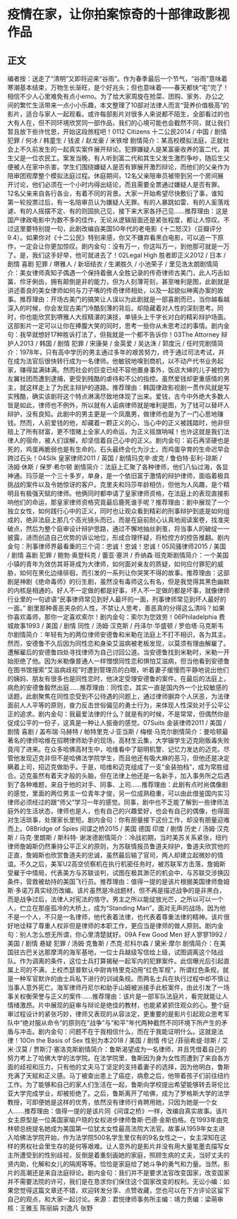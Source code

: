 # 疫情在家，让你拍案惊奇的十部律政影视作品
## 正文
编者按：送走了“清明”又即将迎来“谷雨”。作为春季最后一个节气，“谷雨”意味着寒潮基本结束，万物生长渐旺，是个好兆头；但也意味着——春天都快“宅”完了！相信不少人心里难免有点小emo。为了给大家周旋在抢菜、团购、家务、办公之间的繁忙生活带来一点小小乐趣，本文整理了10部对法律人而言“营养价值极高”的影片，适合与家人一起观看。或许每部影片对很多人来说都不陌生，全部看过的也大有人在，但不同环境欣赏同一部作品，我们的心境可能也会截然不同，就让我们暂且放下些许忧思，开始这段旅程吧！0112 Citizens 十二公民2014 / 中国 / 剧情 犯罪 / 何冰 / 韩童生 / 钱波 / 赵龙豪 / 米铁增 剧情简介：某高校模拟法庭，正就社会上不久前发生的一起真实案件展开辩论。犯罪嫌疑人是某富豪收养的富二代，其生父是一位农民工。案发当晚，有人听到富二代和其生父发生激烈争吵，随后生父便被人在家中杀害。学生们围绕嫌疑人是否有罪展开激烈辩论，而他们的父亲作为陪审团观摩整个模拟法庭过程。休庭期间，12名父亲陪审员被带到另一个房间展开讨论，他们必须在一个小时内得出结论，而且需要全票通过嫌疑人是否有罪。12名父亲来自各行各业，有着不同的背景。大家一开始希望尽快敷衍了事，谁知第一轮投票过后，有一名陪审员认为嫌疑人无罪。有的人暴跳如雷、有的人奚落戏谑、有的人摇摆不定、有的则固执己见，接下来大家各抒己见……推荐理由：这是国产律政电影中为数不多的佳作，无论从逻辑层面还是紧张程度，都让人惊叹。不过这里要特别提一句，此剧改编自美国50年代的老电影《十二怒汉》（豆瓣评分9.4）。如果你对《十二公民》特别来感，你又不嫌弃看黑白电影，可以追一下原作，一定会让你更加惊叹。剧内金句：没有万一，你这叫万一，到他那可就是一万了。是，我们这手好举，他可就进去了！02Legal High 胜者即正义2012 / 日本 / 剧情 喜剧 犯罪 /  堺雅人 / 新垣结衣 / 生濑胜久 / 小池荣子 / 里见浩太朗剧情简介：美女律师真知子偶遇一个保持着傲人全胜记录的传奇律师古美门，此人巧舌如簧、伶牙俐齿，拥有颠倒是非的能力，但为人刻薄苛刻，甚至唯利是图，此剧就是讲述善良的美女律师如何与刀子嘴的传奇律师相处，以及一起貌似神离办案的故事。推荐理由：开场古美门的搞笑让人误以为此剧就是一部喜剧而已，当你越看越深入的时候，你会发现古美门冷酷刻薄的背后，却隐藏着对人性的深刻思考。同时，你也能欣赏到堺雅人大叔精湛的演技，单镜头上千字长对白的精彩辩护场面。这部影片一定可以让你在捧腹大笑的同时，思考一些你从未思考过的事情。剧内金句：我早就想好17种胜诉打法了，但我就是一个都不告诉你！03The Attorney 辩护人2013 / 韩国 / 剧情 犯罪 /  宋康昊 / 金英爱 / 吴达洙 / 郭度沅 / 任时完剧情简介：1978年，只有高中学历的男主通过多年的艰苦努力，终于通过司法考试，并在成为法官后很快转行成为一名律师。他敏锐地嗅到商机，以不动产代书业务起家，赚得盆满钵满。然而社会的巨变已经不容他置身事外，饭店大婶的儿子被控为左翼社团而遭到逮捕，更受到残酷的虐待和不公的指控。虽然爱钱却更重感情的男主，就这样走上了为民主辩护的道路。推荐理由：韩国律政影视剧一贯作风就是写实残酷，确实该剧将这个特点淋漓尽致地体现了出来。爱钱，古今中外绝大多数人皆是如此，律师也不例外，所以就有人诟病律师就是唯利是图，为了钱可以替坏人辩护，没有良知。此剧中的男主更是一个凤凰男，做律师也是为了一门心思地赚钱。然而，人前爱钱的他，却藏着一颗正义的心，当心中的正义被践踏时，他非但赔上了所有财富，更不惜赌上全家人的命运，为正义摇旗呐喊！也许这就是我们法律人的宿命，被人们误解，却坚信着自己心中的正义。剧内金句：岩石再坚硬也是死的，鸡蛋再脆弱也是有生命的。石头最终会化为沙土，而鸡蛋孕育的生命迟早会跨过石头！04Silk 皇家律师2011 / 英国 / 剧情玛克辛·皮克 / 鲁伯特·彭利-琼斯 / 汤姆·休斯 / 保罗·希尔顿 剧情简介：法庭上汇聚了各种律师，他们八仙过海，各显神通。玛莎是一个三十多岁，单身，是一个依旧富于激情的辩护律师，面临着极具挑战的案件以及令她惊讶的客户。克里夫和玛莎年龄相仿，但他为人风趣，是个精明且有极强天赋的律师。他俩同时都申请了皇家律师资格，在法庭上的表现直接影响他们的命运，那皇家律师资格究竟最后鹿死谁手呢？推荐理由：剧中展现了一个独立女性，如何践行心中的正义，同时也让观众看到精彩的刑事辩护到底是如何组成的，绝非法庭上那几个高光镜头而已，而是在庭前耐心认真地阅读案卷，找准突破点，然后为整个庭审设计辩护思路，通过不懈地抽丝剥茧，将当事人的破绽一一披露，进而创造自己优势的诉讼地位，形成合理怀疑，将检控方的控告推翻。剧内金句：刑事律师界最看重的三个词：忠诚！忠诚！忠诚！05风骚律师2015 / 美国 / 剧情 喜剧 犯罪 / 鲍勃·奥登科克 / 蕾亚·塞洪 / 乔纳森·班克斯剧情简介：一个美国小镇的青年为效仿其哥哥成为大律师，如何面对亲友的质疑，如何应付罪犯的威胁，如何在黑化边缘徘徊，而引发的一系列让你哭笑不得的故事。推荐理由：这部剧是神剧《绝命毒师》的衍生剧，虽然没有毒师这么有名，但是我觉得其黑色幽默的内核是相通的。好人不一定做的都是好事，坏人不一定做的都是坏事，就像律师行业里的一句谚语“民事律师常见到好人最坏的一面，刑事律师常见到坏人最好的一面。” 剧里那种善恶夹杂的人性，不禁让人思考，善恶真的分得这么清吗？如果你喜欢毒师，那你一定喜欢索尔！剧内金句：索尔为您效劳！06Philadelphia 费城故事1993 / 美国 / 剧情 同性 / 汤姆·汉克斯 / 丹泽尔·华盛顿 / 罗伯塔·马克斯韦尔剧情简介：年轻有为的两位律师安德鲁和米勒在法庭上不打不相识，各为其主。然而，安德鲁不久后因为同性恋和身染艾滋病被老板发现，以莫须有理由解雇了。遭解雇后的安德鲁四处寻找律师为自己讨回公道。当安德鲁找到米勒时，米勒一开始拒绝了他。因为米勒像普通人一样憎恨同性恋和惧怕艾滋病，但当他看到安德鲁在图书馆搜索“艾滋病歧视”时遭到管理员的白眼，听着妻子缓慢而平静地说出他们的姨妈、朋友有很多也是同性恋时，他决定受理安德鲁的案件。在最后的法庭上，病危的安德鲁毅然出庭……推荐理由：同性恋，其实一直是国内外一个比较敏感的话题，此剧聚焦在同性恋受到不公待遇的问题上，通过律师摒弃个人厌恶，为法律面前人人平等的原则，奋力反击世俗偏见的勇士行为，来体现人性深处对于公平公正的追求。剧内金句：我最爱法律的什么？就是有的时候，不是常常，但偶然你是促成公平的一份子，这真是一种让人振奋的感觉。07Suits 金装律师2011 / 美国 / 剧情 喜剧 / 盖布瑞·马赫特 / 帕特里克·J·亚当斯 / 梅根·马克尔剧情简介：曼哈顿最著名的律师哈维在招聘律师助手的现场，高材生云集，大学辍学生迈克刚贩毒失败竟闯了进来。在众多哈佛高材生中，哈维看中了聪明机警、记忆力发达的迈克。尽管他发现迈克非但不是哈佛法学院学生，而且他还有吸大麻的恶习，但他还是决定瞒着上司，招迈克做助手。于是，哈维和迈克组成了一支“金装拍档”，成为常胜组合。迈克虽然有着天才般的头脑，但在法律上他还是一名新手，加入事务所之后遇到了各种难题，来自于他的对手、同事、上司……推荐理由：此剧有点时尚偶像剧的感觉，里面的两位男主一位青年才俊，另一位成熟稳重，可以由此借鉴国内实习律师必须经过的跟“师父”学习一年的感觉。同事，剧中也不乏能了解到一些律师法庭外的生活状态，律师也是人，也有自己的兴趣爱好，也会有自己的偶像，也得面对生活琐事，处理家长里短。剧内金句：你有胆量接下这份工作，却没有胆量迎难而上。08Bridge of Spies 间谍之桥2015 / 美国 德国 印度 / 剧情 历史 / 汤姆·汉克斯 / 马克·里朗斯 / 斯科特· 谢泼德剧情简介：冷战初期，当时美苏关系紧张，纽约律师詹姆斯仍然秉持公平正义的原则，为苏联情报员鲁道夫辩护，鲁道夫欣赏他的正直，詹姆斯也欣赏鲁道夫的忠诚，虽然最后输了官司，两人却建立起微妙的情谊。不久之后，美军U2高空侦察机在执行机密任务时，被苏联军方击落，詹姆斯受雇于中情局，代表美方与苏联谈判，试图在极其渺茫的机会中，与苏联交涉换囚条件，营救被劫持的美国飞行员。推荐理由：值得一提的是该片根据美国律师詹姆斯·多诺万真实经历改编。该片虽然是冷战题材，但不再是描述战争的是非黑白，而是战争过后，法律人对宪法的恪守。男主之所以能绽放光芒，之所以可以一个人，伫立在那座孤冷的大桥上，成为“Standing Man”，面对无声的战场，因为他不是一个人，不只是一名律师，他代表着法律，也代表着尊重法律的精神。该片很好地诠释了尊重人权非但是律师的本职工作，更应当是律师的做人原则。剧内金句：别人怎么想无所谓，你心里清楚就好。09A Few Good Men 好人寥寥1992 / 美国 / 剧情 悬疑 犯罪 / 汤姆·克鲁斯 / 杰克·尼科尔森 / 黛米·摩尔 剧情简介：在美国驻古巴关达那摩湾的海军基地，一位士兵越级写信给上级，试图调离这个陆战队。作为调离的条件，这位士兵打算揭秘一起军内的犯罪案件。此信曝光后引起直属上司的不满，上校杰瑟普默认中尉肯特里克动用“红色军规”，所谓红色条规，就是一种军官默许的由士兵私下进行的训诫条规。而两名士兵在执行过程中却不慎让当事人意外死亡。海军律师丹尼尔和助手山姆被派接手此桩案件，由此引发了一场事关权衡荣誉与正义的案件……推荐理由：该片是一部军队法庭片，看完就能让人情绪激昂。片中展现的庭审与辩论是绝佳的教材，也能紧紧抓住观众的心。整个庭审过程设计的紧张巧妙，律师又表现的从容淡定，更重要的是影片引起观众思考军队中“绝对服从命令”的原则在“战争”与“和平”年代两种截然不同环境下所产生的矛盾与冲击。剧内金句：问题不在于我相信什么，而在于我能证明什么。这就是法律！10On the Basis of Sex 性别为本2018 / 美国 / 剧情 传记 /菲丽希缇·琼斯 / 艾米·汉莫 / 贾斯汀·塞洛克斯剧情简介：鲁斯渴望成为一名律师，并且凭借着自己的努力考上了哈佛大学的法学院。在法学院里，鲁斯因为身为女性而遭到了来自各方面的歧视和压力，只有他的丈夫马丁坚定的支持着妻子的选择，因为他明白，鲁斯充满了天赋和正义感。马丁被查出患上了癌症，病愈之后，他带着孩子们前往纽约工作。为了能够和自己的家人们生活在一起，鲁斯向学校提出希望能够转去哥伦比亚大学完成学业，却被拒绝了。之后，鲁斯离开了哈佛，成为了罗格斯大学的法学教授，可即便她是这样的优秀，依然没有律师行肯聘用她，只因为她是一个女人……推荐理由：值得一提的是该片同《间谍之桥》一样，改编自真实故事。该片女主原型是一位美国家喻户晓的女权进步律师鲁斯·巴德·金斯伯格。在1993年由克林顿总统提名她成为美国第一位犹太女性最高法院大法官。故事从1959年女主进入哈佛法学院开始，作为法学院500名学生里仅有的9名女性之一，女主深知在这样的男权社会里生存的是何等艰难。让人意外的是影片并没有用大量笔墨去描写女主所遭受到的性别歧视，反倒是着重刻画她的家庭，照顾生病的丈夫，当好丈夫的贤内助，化解和女儿的隔阂等等。恰恰是家庭给了她斗争的勇气和力量。当然，影片的高潮还是来自法庭辩论。剧内金句：我们并不是要求法官改变国家，改变国家并不需要法院的许可，我们是在恳求你们保住这个国家改变的权利。无讼小编：如果您觉得这篇文章还不错，欢迎转发分享、点赞收藏，您也可以在下方评论区留下自己的观点，和大家一起讨论。来源：君悦律师事务所主编：靖力责编：梁萌审核：王雅玉 陈丽娟 刘逸凡 张野